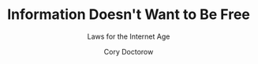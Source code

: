 ---
lastupdated:  2020-08-16
title: "Information Doesn't Want to Be Free"
subtitle: 'Laws for the Internet Age'
author: 'Cory Doctorow'
published: true
cover: './informationfree.jpg'
type: ['antibook']
url: 'https://www.librarything.com/work/15310340'
---